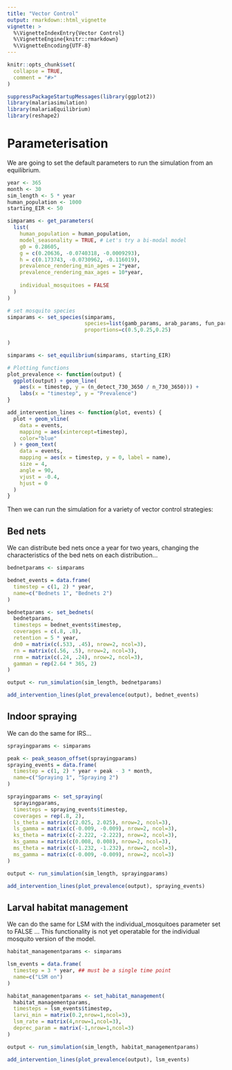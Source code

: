 ```yaml
---
title: "Vector Control"
output: rmarkdown::html_vignette
vignette: >
  %\VignetteIndexEntry{Vector Control}
  %\VignetteEngine{knitr::rmarkdown}
  %\VignetteEncoding{UTF-8}
---
```


```r
knitr::opts_chunk$set(
  collapse = TRUE,
  comment = "#>"
)
```

```r
suppressPackageStartupMessages(library(ggplot2))
library(malariasimulation)
library(malariaEquilibrium)
library(reshape2)
```

# Parameterisation

We are going to set the default parameters to run the simulation from an equilibrium.

```r
year <- 365
month <- 30
sim_length <- 5 * year
human_population <- 1000
starting_EIR <- 50

simparams <- get_parameters(
  list(
    human_population = human_population,
    model_seasonality = TRUE, # Let's try a bi-modal model
    g0 = 0.28605,
    g = c(0.20636, -0.0740318, -0.0009293),
    h = c(0.173743, -0.0730962, -0.116019),
    prevalence_rendering_min_ages = 2*year,
    prevalence_rendering_max_ages = 10*year,
    
    individual_mosquitoes = FALSE
  )
)

# set mosquito species
simparams <- set_species(simparams,
                         species=list(gamb_params, arab_params, fun_params),
                         proportions=c(0.5,0.25,0.25)
                        
)

simparams <- set_equilibrium(simparams, starting_EIR)

# Plotting functions
plot_prevalence <- function(output) {
  ggplot(output) + geom_line(
    aes(x = timestep, y = (n_detect_730_3650 / n_730_3650))) + 
    labs(x = "timestep", y = "Prevalence")
}

add_intervention_lines <- function(plot, events) {
  plot + geom_vline(
    data = events,
    mapping = aes(xintercept=timestep),
    color="blue"
  ) + geom_text(
    data = events,
    mapping = aes(x = timestep, y = 0, label = name),
    size = 4,
    angle = 90,
    vjust = -0.4,
    hjust = 0
  )
}
```

Then we can run the simulation for a variety of vector control strategies:

## Bed nets

We can distribute bed nets once a year for two years, changing the
characteristics of the bed nets on each distribution...

```r
bednetparams <- simparams

bednet_events = data.frame(
  timestep = c(1, 2) * year,
  name=c("Bednets 1", "Bednets 2")
)

bednetparams <- set_bednets(
  bednetparams,
  timesteps = bednet_events$timestep,
  coverages = c(.8, .8),
  retention = 5 * year,
  dn0 = matrix(c(.533, .45), nrow=2, ncol=3),
  rn = matrix(c(.56, .5), nrow=2, ncol=3),
  rnm = matrix(c(.24, .24), nrow=2, ncol=3),
  gamman = rep(2.64 * 365, 2)
)

output <- run_simulation(sim_length, bednetparams)

add_intervention_lines(plot_prevalence(output), bednet_events)
```

## Indoor spraying

We can do the same for IRS...

```r
sprayingparams <- simparams

peak <- peak_season_offset(sprayingparams)
spraying_events = data.frame(
  timestep = c(1, 2) * year + peak - 3 * month,
  name=c("Spraying 1", "Spraying 2")
)

sprayingparams <- set_spraying(
  sprayingparams,
  timesteps = spraying_events$timestep,
  coverages = rep(.8, 2),
  ls_theta = matrix(c(2.025, 2.025), nrow=2, ncol=3),
  ls_gamma = matrix(c(-0.009, -0.009), nrow=2, ncol=3),
  ks_theta = matrix(c(-2.222, -2.222), nrow=2, ncol=3),
  ks_gamma = matrix(c(0.008, 0.008), nrow=2, ncol=3),
  ms_theta = matrix(c(-1.232, -1.232), nrow=2, ncol=3),
  ms_gamma = matrix(c(-0.009, -0.009), nrow=2, ncol=3)
)

output <- run_simulation(sim_length, sprayingparams)

add_intervention_lines(plot_prevalence(output), spraying_events)
```


## Larval habitat management

We can do the same for LSM with the individual_mosquitoes parameter set to FALSE ...
This functionality is not yet operatable for the individual mosquito version of the model.

```r
habitat_managementparams <- simparams

lsm_events = data.frame(
  timestep = 3 * year, ## must be a single time point
  name=c("LSM on")
)

habitat_managementparams <- set_habitat_management(
  habitat_managementparams,
  timesteps = lsm_events$timestep,
  larvi_min = matrix(0.2,nrow=1,ncol=3),
  lsm_rate = matrix(4,nrow=1,ncol=3),
  deprec_param = matrix(-1,nrow=1,ncol=3)
)

output <- run_simulation(sim_length, habitat_managementparams)

add_intervention_lines(plot_prevalence(output), lsm_events)
```
